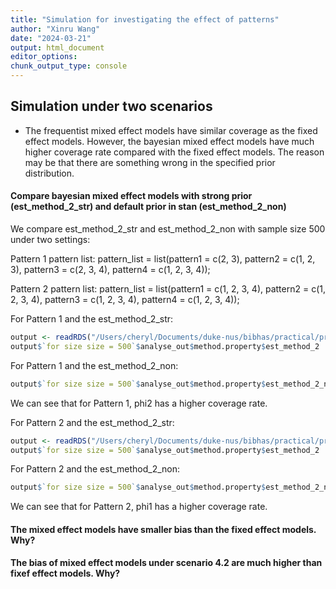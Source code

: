```yaml
---
title: "Simulation for investigating the effect of patterns"
author: "Xinru Wang"
date: "2024-03-21"
output: html_document
editor_options: 
chunk_output_type: console
---
```


## Simulation under two scenarios {.tabset .tabset-fade .tabset-pills}

 + The frequentist mixed effect models have similar coverage as the fixed effect models. However, the bayesian mixed effect models have much higher coverage rate compared with the fixed effect models. The reason may be that there are something wrong in the specified prior distribution.
 
#### Compare bayesian mixed effect models with strong prior (est_method_2_str) and default prior in stan (est_method_2_non)

We compare est_method_2_str and est_method_2_non with sample size 500 under two settings:

Pattern 1 pattern list: pattern_list = list(pattern1 = c(2, 3), pattern2 = c(1, 2, 3), pattern3 = c(2, 3, 4), pattern4 = c(1, 2, 3, 4));

Pattern 2 pattern list: pattern_list = list(pattern1 = c(1, 2, 3, 4), pattern2 = c(1, 2, 3, 4), pattern3 = c(1, 2, 3, 4), pattern4 = c(1, 2, 3, 4));

For Pattern 1  and the est_method_2_str:


```r
output <- readRDS("/Users/cheryl/Documents/duke-nus/bibhas/practical/practical/Code/Run_output/scenarioscenario1.1_iter100_2024-03-20.rds")
output$`for size size = 500`$analyse_out$method.property$est_method_2
```

For Pattern 1 and the est_method_2_non:

```r
output$`for size size = 500`$analyse_out$method.property$est_method_2_non
```

We can see that for Pattern 1, phi2 has a higher coverage rate.

For Pattern 2 and the est_method_2_str:

```r
output <- readRDS("/Users/cheryl/Documents/duke-nus/bibhas/practical/practical/Code/Run_output/scenarioscenario1.1_iter100_2024-03-20_pattern_same.rds")
output$`for size size = 500`$analyse_out$method.property$est_method_2
```
 
For Pattern 2 and the est_method_2_non:

```r
output$`for size size = 500`$analyse_out$method.property$est_method_2_non
```
 
We can see that for Pattern 2, phi1 has a higher coverage rate.

####  The mixed effect models have smaller bias than the fixed effect models. Why? 

#### The bias of mixed effect models under scenario 4.2 are much higher than fixef effect models. Why?